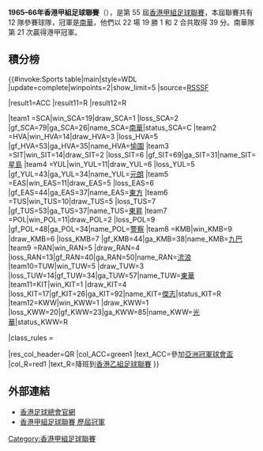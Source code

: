 '''1965–66年香港甲組足球聯賽'''（{{lang-en|Hong Kong First Division Football League}}），是第 55 屆[[香港甲組足球聯賽|香港甲組足球聯賽]]，本屆聯賽共有 12 隊參賽球隊，冠軍是[[南華足球隊|南華]]，他們以 22 場 19 勝 1 和 2 合共取得 39 分。南華隊第 21 次贏得港甲冠軍。

== 積分榜 ==
<onlyinclude>{{#invoke:Sports table|main|style=WDL
|update=complete|winpoints=2|show_limit=5
|source=[http://www.rsssf.com/tablesh/hk66.html RSSSF]

|result1=ACC |result11=R |result12=R

|team1 =SCA|win_SCA=19|draw_SCA=1 |loss_SCA=2 |gf_SCA=79|ga_SCA=26|name_SCA=[[南華足球隊|南華]]|status_SCA=C
|team2 =HVA|win_HVA=14|draw_HVA=3 |loss_HVA=5 |gf_HVA=53|ga_HVA=35|name_HVA=[[愉園體育會|愉園]]
|team3 =SIT|win_SIT=14|draw_SIT=2 |loss_SIT=6 |gf_SIT=69|ga_SIT=31|name_SIT=[[星島體育會|星島]]
|team4 =YUL|win_YUL=11|draw_YUL=6 |loss_YUL=5 |gf_YUL=43|ga_YUL=34|name_YUL=[[元朗足球會|元朗]]
|team5 =EAS|win_EAS=11|draw_EAS=5 |loss_EAS=6 |gf_EAS=44|ga_EAS=37|name_EAS=[[東方體育會|東方]]
|team6 =TUS|win_TUS=10|draw_TUS=5 |loss_TUS=7 |gf_TUS=53|ga_TUS=37|name_TUS=[[東昇體育會|東昇]]
|team7 =POL|win_POL=11|draw_POL=2 |loss_POL=9 |gf_POL=48|ga_POL=34|name_POL=[[警察足球隊_(香港)|警察]]
|team8 =KMB|win_KMB=9 |draw_KMB=6 |loss_KMB=7 |gf_KMB=44|ga_KMB=38|name_KMB=[[九龍巴士足球隊|九巴]]
|team9 =RAN|win_RAN=5 |draw_RAN=4 |loss_RAN=13|gf_RAN=40|ga_RAN=50|name_RAN=[[香港流浪足球會|流浪]]
|team10=TUW|win_TUW=5 |draw_TUW=3 |loss_TUW=14|gf_TUW=34|ga_TUW=57|name_TUW=[[東華體育會|東華]]
|team11=KIT|win_KIT=1 |draw_KIT=4 |loss_KIT=17|gf_KIT=26|ga_KIT=92|name_KIT=[[傑志體育會|傑志]]|status_KIT=R
|team12=KWW|win_KWW=1 |draw_KWW=1 |loss_KWW=20|gf_KWW=23|ga_KWW=85|name_KWW=[[光華康體會|光華]]|status_KWW=R

<!--Table settings and rules-->
|class_rules = 

<!--Qualification and relegation column definitions-->
|res_col_header=QR
|col_ACC=green1 |text_ACC=參加[[1967年亞洲冠軍球會盃|亞洲冠軍球會盃]]
|col_R=red1 |text_R=降班到[[1966–67年香港乙組足球聯賽|香港乙組足球聯賽]]
}}</onlyinclude>

== 外部連結 ==
*[https://www.hkfa.com/ 香港足球總會官網]{{Wayback|url=https://www.hkfa.com/ |date=20190103174738 }}
*[http://www.rsssf.com/tablesh/hkchamp.html 香港甲組足球聯賽 歷屆冠軍]{{Wayback|url=http://www.rsssf.com/tablesh/hkchamp.html |date=20120205190654 }}

{{港甲賽季}}

[[Category:香港甲組足球聯賽|Category:香港甲組足球聯賽]]


{{soccer-stub}}